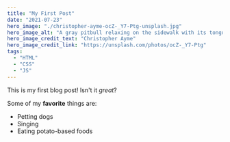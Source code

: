 ```yaml
---
title: "My First Post"
date: "2021-07-23"
hero_image: "./christopher-ayme-ocZ-_Y7-Ptg-unsplash.jpg"
hero_image_alt: "A gray pitbull relaxing on the sidewalk with its tongue hanging out"
hero_image_credit_text: "Christopher Ayme"
hero_image_credit_link: "https://unsplash.com/photos/ocZ-_Y7-Ptg"
tags:
  - "HTML"
  - "CSS"
  - "JS"
---
```


This is my first blog post! Isn't it _great_?

Some of my **favorite** things are:

- Petting dogs
- Singing
- Eating potato-based foods
